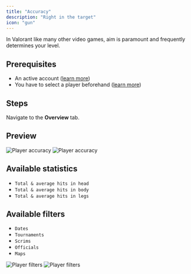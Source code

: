 ```yaml
---
title: "Accuracy"
description: "Right in the target"
icon: "gun"
---
```


In Valorant like many other video games, aim is paramount and frequently determines your level.

## Prerequisites

- An active account ([learn more](/get-started/setup))
- You have to select a player beforehand ([learn more](/core/player/root))

## Steps

Navigate to the **Overview** tab.

## Preview

<Frame>
    <img
        className="block dark:hidden"
        src="./images/accuracy/component.png"
        alt="Player accuracy"
    />
    <img
        className="hidden dark:block"
        src="./images/accuracy/component.png"
        alt="Player accuracy"
    />
</Frame>

## Available statistics

- `Total & average hits in head`
- `Total & average hits in body`
- `Total & average hits in legs`

## Available filters

- `Dates`
- `Tournaments`
- `Scrims`
- `Officials`
- `Maps`

<Frame>
    <img
        className="block dark:hidden"
        src="./images/accuracy/filters.png"
        alt="Player filters"
    />
    <img
        className="hidden dark:block"
        src="./images/accuracy/filters.png"
        alt="Player filters"
    />
</Frame>
